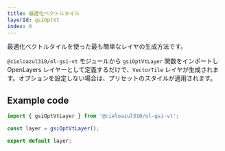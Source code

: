 ```yaml
---
title: 最適化ベクトルタイル
layerId: gsiOptVt
index: 0
---
```


最適化ベクトルタイルを使った最も簡単なレイヤの生成方法です。

`@cieloazul310/ol-gsi-vt` モジュールから `gsiOptVtLayer` 関数をインポートし OpenLayers レイヤーとして定義するだけで、`VectorTile` レイヤが生成されます。オプションを設定しない場合は、プリセットのスタイルが適用されます。

## Example code

```ts
import { gsiOptVtLayer } from '@cieloazul310/ol-gsi-vt';

const layer = gsiOptVtLayer();

export default layer;
```
